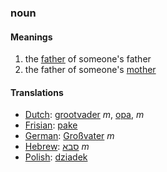 ===noun===
====Meanings====
#the [[father]] of someone's father
#the father of someone's [[mother]]
====Translations====
*[[Dutch]]: [[grootvader]] ''m'', [[opa]], ''m''
*[[Frisian]]: [[pake]]
*[[German]]: [[Großvater]] ''m''
*[[Hebrew]]: [[סבא]] ''m''
*[[Polish]]: [[dziadek]]